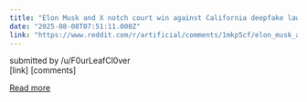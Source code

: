 ```yaml
---
title: "Elon Musk and X notch court win against California deepfake law"
date: "2025-08-08T07:51:11.000Z"
link: "https://www.reddit.com/r/artificial/comments/1mkp5cf/elon_musk_and_x_notch_court_win_against/"
---
```


submitted by    /u/F0urLeafCl0ver  
 [link]   [comments]

[Read more](https://www.reddit.com/r/artificial/comments/1mkp5cf/elon_musk_and_x_notch_court_win_against/)
